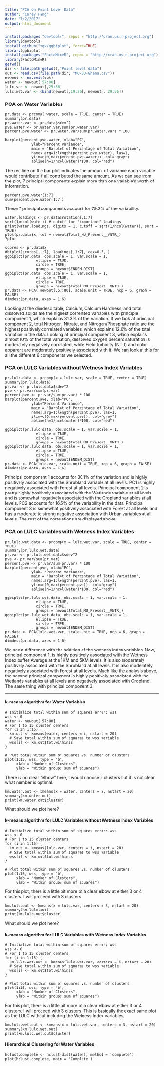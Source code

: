 ```yaml
---
title: "PCA on Point Level Data"
author: "Corey Pang"
date: "7/2/2017"
output: html_document
---
```


```r
install.packages("devtools", repos = "http://cran.us.r-project.org")
library(devtools)
install_github("vqv/ggbiplot", force=TRUE)
library(ggbiplot)
install.packages("FactoMineR", repos = "http://cran.us.r-project.org")
library(FactoMineR)
getwd()
dir <- file.path(getwd(),"Point level data")
out <- read.csv(file.path(dir, "MU-BU-Ghana.csv"))
newout <- na.omit(out)
water <- newout[,57:80]
lulc.var <- newout[,29:56]
lulc.wet.var <- cbind(newout[,19:26], newout[, 29:56])
```
 
### PCA on Water Variables 
```r1
pr.data <- prcomp( water, scale = TRUE, center = TRUE)
summary(pr.data) 
pr.water.var <- pr.data$sdev^2
pve.water <- pr.water.var/sum(pr.water.var)
percent.pve.water <- pr.water.var/sum(pr.water.var) * 100
```
```r1a
barplot(percent.pve.water, xlab="PC",
            ylab="Percent Variance", 
            main = "Barplot of Percentage of Total Variation",
            names.arg=1:length(percent.pve.water), las=1, 
            ylim=c(0,max(percent.pve.water)), col="gray")
            abline(h=1/ncol(water)*100, col="red")
```
The red line on the bar plot indicates the amount of variance each variable would contribute if all contributed the same amount. As we can see from the plot, 7 principal components explain more than one variable’s worth of information. 

```r1b
percent.pve.water[1:7]
sum(percent.pve.water[1:7])
```

These 7 principal components account for 79.2% of the variability. 

```r1c
water.loadings <- pr.data$rotation[,1:7]
sqrt(1/ncol(water))	# cutoff for "important" loadings
print(water.loadings, digits = 1, cutoff = sqrt(1/ncol(water)), sort = TRUE)
plot(pr.data$x, col = newout$Total_MU_Present__VNTR_)
?plot
```

```r1d
scores <- pr.data$x
#biplot(scores[,1:7], loadings[,1:7], cex=0.7, )
ggbiplot(pr.data, obs.scale = 1, var.scale = 1,
              ellipse = TRUE, 
              circle = TRUE,
              groups = newout$ENDEM_DIST)
ggbiplot(pr.data, obs.scale = 1, var.scale = 1,
              ellipse = TRUE, 
              circle = TRUE,
              groups = newout$Total_MU_Present__VNTR_)
pr.data <- PCA( newout[,57:80], scale.unit = TRUE, ncp = 6, graph = FALSE)
dimdesc(pr.data, axes = 1:6)
```
Looking at the dimdesc table, Calcium, Calcium Hardness, and total dissolved solids are the highest correlated variables with principle component 1, which explains 31.3% of the variation. If we look at principal component 2, total Nitrogen, Nitrate, and Nitrogen/Phosphate ratio are the highest positively correlated variables, which explains 12.6% of the total variation in the data. Looking at principal component 3, which explains almost 10% of the total variation, dissolved oxygen percent saturation is moderately negatively correlated, while Field turbidity (NTU) and color apparent are moderately positively associated with it. We can look at this for all the different 6 components we selected. 

### PCA on LULC Variables without Wetness Index Variables

```r2
pr.lulc.data <- prcomp(x = lulc.var, scale = TRUE, center = TRUE)
summary(pr.lulc.data) 
pr.var <- pr.lulc.data$sdev^2
pve <- pr.var/sum(pr.var)
percent.pve <- pr.var/sum(pr.var) * 100
barplot(percent.pve, xlab="PC", 
            ylab="Percent Variance", 
            main = "Barplot of Percentage of Total Variation",
            names.arg=1:length(percent.pve), las=1, 
            ylim=c(0,max(percent.pve)), col="gray")
            abline(h=1/ncol(water)*100, col="red")
```

```r2a
ggbiplot(pr.lulc.data, obs.scale = 1, var.scale = 1,
              ellipse = TRUE, 
              circle = TRUE,
              groups = newout$Total_MU_Present__VNTR_)
ggbiplot(pr.lulc.data, obs.scale = 1, var.scale = 1,
              ellipse = TRUE, 
              circle = TRUE,
              groups = newout$ENDEM_DIST)
pr.data <- PCA(lulc.var, scale.unit = TRUE, ncp = 6, graph = FALSE)
dimdesc(pr.data, axes = 1:6)
```
Principal component 1 accounts for 30.1% of the variation and is highly positively associated with the Shrubland variable at all levels. PC1 is highly negatively associated with Forest at all levels. Principal component 2 is pretty highly positively associated with the Wetlands variable at all levels and is somewhat negatively associated with the Cropland variables at all levels. PC2 accounts for 16.5% of the variability in the data. Principal component 3 is somewhat positively associated with Forest at all levels and has a moderate to strong negative association with Urban variables at all levels. The rest of the correlations are displayed above. 

### PCA on LULC Variables with Wetness Index Variables
```r3
pr.lulc.wet.data <- prcomp(x = lulc.wet.var, scale = TRUE, center = TRUE)
summary(pr.lulc.wet.data) 
pr.var <- pr.lulc.wet.data$sdev^2
pve <- pr.var/sum(pr.var)
percent.pve <- pr.var/sum(pr.var) * 100
barplot(percent.pve, xlab="PC",
            ylab= "Percent Variance", 
            main = "Barplot of Percentage of Total Variation",
            names.arg=1:length(percent.pve), las=1, 
            ylim=c(0,max(percent.pve)), col="gray")
            abline(h=1/ncol(water)*100, col="red")
```
```r3a
ggbiplot(pr.lulc.wet.data, obs.scale = 1, var.scale = 1,
              ellipse = TRUE, 
              circle = TRUE,
              groups = newout$Total_MU_Present__VNTR_)
ggbiplot(pr.lulc.wet.data, obs.scale = 1, var.scale = 1,
              ellipse = TRUE, 
              circle = TRUE,
              groups = newout$ENDEM_DIST)
pr.data <- PCA(lulc.wet.var, scale.unit = TRUE, ncp = 6, graph = FALSE)
dimdesc(pr.data, axes = 1:6)
```
We see a difference with the addition of the wetness index variables. Now, principal component 1, is highly positively associated with the Wetness Index buffer Average at the 1KM and 5KM levels. It is also moderately positively associated with the Shrubland at all levels. It is also moderately negatively associated with Forest at all levels. Much like the analysis above, the second principal component is highly positively associated with the Wetlands variables at all levels and negatively associated with Cropland. The same thing with principal component 3. 


----------------------------------------------------------------------
#### k-means algorithm for Water Variables

```r4
# Initialize total within sum of squares error: wss
wss <- 0
water <- newout[,57:80]
# For 1 to 15 cluster centers
for (i in 1:15) {
  km.out <- kmeans(water, centers = i, nstart = 20)
  # Save total within sum of squares to wss variable
  wss[i] <- km.out$tot.withinss
}

# Plot total within sum of squares vs. number of clusters
plot(1:15, wss, type = "b", 
     xlab = "Number of Clusters", 
     ylab = "Within groups sum of squares")
```
There is no clear "elbow" here, I would choose 5 clusters but it is not clear what number is optimal. 

```r5
km.water.out <- kmeans(x = water, centers = 5, nstart = 20)
summary(km.water.out)
print(km.water.out$cluster)
```
What should we plot here?

#### k-means algorithm for LULC Variables without Wetness Index Variables

```r6
# Initialize total within sum of squares error: wss
wss <- 0
# For 1 to 15 cluster centers
for (i in 1:15) {
  km.out <- kmeans(lulc.var, centers = i, nstart = 20)
  # Save total within sum of squares to wss variable
  wss[i] <- km.out$tot.withinss
}

# Plot total within sum of squares vs. number of clusters
plot(1:15, wss, type = "b", 
     xlab = "Number of Clusters", 
     ylab = "Within groups sum of squares")
```
For this plot, there is a little bit more of a clear elbow at either 3 or 4 clusters. I will proceed with 3 clusters.  

```r7
km.lulc.out <- kmeans(x = lulc.var, centers = 3, nstart = 20)
summary(km.lulc.out)
print(km.lulc.out$cluster)
```
What should we plot here?

#### k-means algorithm for LULC Variables with Wetness Index Variables

```r8
# Initialize total within sum of squares error: wss
wss <- 0
# For 1 to 15 cluster centers
for (i in 1:15) {
  km.lulc.wet.out <- kmeans(lulc.wet.var, centers = i, nstart = 20)
  # Save total within sum of squares to wss variable
  wss[i] <- km.out$tot.withinss
}

# Plot total within sum of squares vs. number of clusters
plot(1:15, wss, type = "b", 
     xlab = "Number of Clusters", 
     ylab = "Within groups sum of squares")
```
For this plot, there is a little bit more of a clear elbow at either 3 or 4 clusters. I will proceed with 3 clusters. This is basically the exact same plot as the LULC without including the Wetness Index variables.

```r9
km.lulc.wet.out <- kmeans(x = lulc.wet.var, centers = 3, nstart = 20)
summary(km.lulc.wet.out)
print(km.lulc.wet.out$cluster)
```

#### Hierarchical Clustering for Water Variables
```r10
hclust.complete <- hclust(dist(water), method = 'complete')
plot(hclust.complete, main = 'Complete')
```